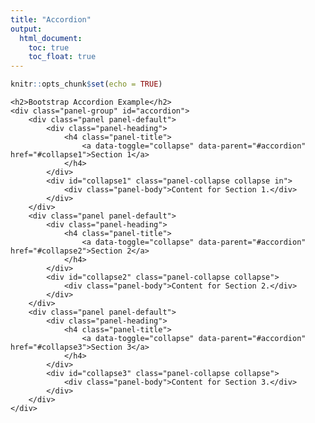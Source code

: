 ```yaml
---
title: "Accordion"
output:
  html_document:
    toc: true
    toc_float: true
---
```


```r
knitr::opts_chunk$set(echo = TRUE)
```

<head>
    <meta charset="UTF-8">
    <meta name="viewport" content="width=device-width, initial-scale=1.0">
    <title>Bootstrap Accordion Example</title>
    <!-- Include Bootstrap and jQuery -->
    <link rel="stylesheet" href="https://maxcdn.bootstrapcdn.com/bootstrap/3.3.7/css/bootstrap.min.css">
    <script src="https://ajax.googleapis.com/ajax/libs/jquery/3.5.1/jquery.min.js"></script>
    <script src="https://maxcdn.bootstrapcdn.com/bootstrap/3.3.7/js/bootstrap.min.js"></script>
</head>
<body>

<div class="container">
    <h2>Bootstrap Accordion Example</h2>
    <div class="panel-group" id="accordion">
        <div class="panel panel-default">
            <div class="panel-heading">
                <h4 class="panel-title">
                    <a data-toggle="collapse" data-parent="#accordion" href="#collapse1">Section 1</a>
                </h4>
            </div>
            <div id="collapse1" class="panel-collapse collapse in">
                <div class="panel-body">Content for Section 1.</div>
            </div>
        </div>
        <div class="panel panel-default">
            <div class="panel-heading">
                <h4 class="panel-title">
                    <a data-toggle="collapse" data-parent="#accordion" href="#collapse2">Section 2</a>
                </h4>
            </div>
            <div id="collapse2" class="panel-collapse collapse">
                <div class="panel-body">Content for Section 2.</div>
            </div>
        </div>
        <div class="panel panel-default">
            <div class="panel-heading">
                <h4 class="panel-title">
                    <a data-toggle="collapse" data-parent="#accordion" href="#collapse3">Section 3</a>
                </h4>
            </div>
            <div id="collapse3" class="panel-collapse collapse">
                <div class="panel-body">Content for Section 3.</div>
            </div>
        </div>
    </div>
</div>